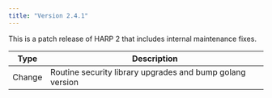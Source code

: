 ```yaml
---
title: "Version 2.4.1"
---
```


This is a patch release of HARP 2 that includes internal maintenance fixes.

| Type | Description |
| ---- |------------ |
| Change | Routine security library upgrades and bump golang version |
